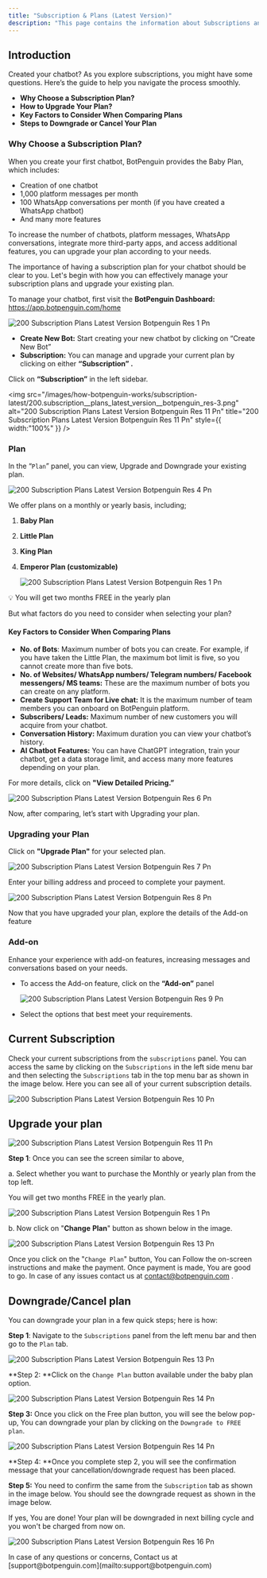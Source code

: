 ```yaml
---
title: "Subscription & Plans (Latest Version)"
description: "This page contains the information about Subscriptions and plans (Latest Version)."
---
```


## **Introduction**

Created your chatbot? As you explore subscriptions, you might have some questions. Here’s the guide to help you navigate the process smoothly.

- **Why Choose a Subscription Plan?**
- **How to Upgrade Your Plan?**
- **Key Factors to Consider When Comparing Plans**
- **Steps to Downgrade or Cancel Your Plan**

### **Why Choose a Subscription Plan?**

When you create your first chatbot, BotPenguin provides the Baby Plan, which includes:

- Creation of one chatbot
- 1,000 platform messages per month
- 100 WhatsApp conversations per month (if you have created a WhatsApp chatbot)
- And many more features

To increase the number of chatbots, platform messages, WhatsApp conversations, integrate more third-party apps, and access additional features, you can upgrade your plan according to your needs.

The importance of having a subscription plan for your chatbot should be clear to you. Let's begin with how you can effectively manage your subscription plans and upgrade your existing plan.

To manage your chatbot, first visit the **BotPenguin Dashboard:** https://app.botpenguin.com/home

![200 Subscription Plans Latest Version Botpenguin Res 1 Pn](/images/how-botpenguin-works/subscription-latest/200.subscription__plans_latest_version__botpenguin_res-2.png)

- **Create New Bot:** Start creating your new chatbot by clicking on “Create New Bot”
- **Subscription:** You can manage and upgrade your current plan by clicking on either **“Subscription” .**

Click on **“Subscription”** in the left sidebar.

<img
  src="/images/how-botpenguin-works/subscription-latest/200.subscription__plans_latest_version__botpenguin_res-3.png"
  alt="200 Subscription Plans Latest Version Botpenguin Res 11 Pn"
  title="200 Subscription Plans Latest Version Botpenguin Res 11 Pn"
  style={{ width:"100%" }}
/>

### **Plan**

In the “`Plan`” panel, you can view, Upgrade and Downgrade your existing plan.

![200 Subscription Plans Latest Version Botpenguin Res 4 Pn](/images/how-botpenguin-works/subscription-latest/200.subscription__plans_latest_version__botpenguin_res-4.png)

We offer plans on a monthly or yearly basis, including;

1. **Baby Plan**
2. **Little Plan**
3. **King Plan**
4. **Emperor Plan (customizable)**

   ![200 Subscription Plans Latest Version Botpenguin Res 1 Pn](/images/how-botpenguin-works/subscription-latest/200.subscription__plans_latest_version__botpenguin_res-5.png)

💡 You will get two months FREE in the yearly plan

But what factors do you need to consider when selecting your plan?

#### **Key Factors to Consider When Comparing Plans**

- **No. of Bots**: Maximum number of bots you can create. For example, if you have taken the Little Plan, the maximum bot limit is five, so you cannot create more than five bots.
- **No. of Websites/ WhatsApp numbers/ Telegram numbers/ Facebook messengers/ MS teams:** These are the maximum number of bots you can create on any platform.
- **Create Support Team for Live chat:** It is the maximum number of team members you can onboard on BotPenguin platform.
- **Subscribers/ Leads:** Maximum number of new customers you will acquire from your chatbot.
- **Conversation History:** Maximum duration you can view your chatbot’s history.
- **AI Chatbot Features:** You can have ChatGPT integration, train your chatbot, get a data storage limit, and access many more features depending on your plan.

For more details, click on **"View Detailed Pricing.”**

![200 Subscription Plans Latest Version Botpenguin Res 6 Pn](/images/how-botpenguin-works/subscription-latest/200.subscription__plans_latest_version__botpenguin_res-6.png)

Now, after comparing, let’s start with Upgrading your plan.

### **Upgrading your Plan**

Click on **"Upgrade Plan"** for your selected plan.

![200 Subscription Plans Latest Version Botpenguin Res 7 Pn](/images/how-botpenguin-works/subscription-latest/200.subscription__plans_latest_version__botpenguin_res-7.png)

Enter your billing address and proceed to complete your payment.

![200 Subscription Plans Latest Version Botpenguin Res 8 Pn](/images/how-botpenguin-works/subscription-latest/200.subscription__plans_latest_version__botpenguin_res-8.png)

Now that you have upgraded your plan, explore the details of the Add-on feature

### **Add-on**

Enhance your experience with add-on features, increasing messages and conversations based on your needs.

- To access the Add-on feature, click on the **“Add-on”** panel

  ![200 Subscription Plans Latest Version Botpenguin Res 9 Pn](/images/how-botpenguin-works/subscription-latest/200.subscription__plans_latest_version__botpenguin_res-9.png)
- Select the options that best meet your requirements.

## **Current Subscription**

Check your current subscriptions from the `subscriptions` panel. You can access the same by clicking on the `Subscriptions` in the left side menu bar and then selecting the `Subscriptions` tab in the top menu bar as shown in the image below. Here you can see all of your current subscription details.

![200 Subscription Plans Latest Version Botpenguin Res 10 Pn](/images/how-botpenguin-works/subscription-latest/200.subscription__plans_latest_version__botpenguin_res-10.png)

## **Upgrade your plan**

![200 Subscription Plans Latest Version Botpenguin Res 11 Pn](/images/how-botpenguin-works/subscription-latest/200.subscription__plans_latest_version__botpenguin_res-11.png)

**Step 1**: Once you can see the screen similar to above,

a. Select whether you want to purchase the Monthly or yearly plan from the top left.

<Check>
  You will get two months FREE in the yearly plan.
</Check>

![200 Subscription Plans Latest Version Botpenguin Res 1 Pn](/images/how-botpenguin-works/subscription-latest/200.subscription__plans_latest_version__botpenguin_res-1.png)

b. Now click on "**Change** **Plan**" button as shown below in the image.

![200 Subscription Plans Latest Version Botpenguin Res 13 Pn](/images/how-botpenguin-works/subscription-latest/200.subscription__plans_latest_version__botpenguin_res-12.png)

Once you click on the "`Change Plan`" button, You can Follow the on-screen instructions and make the payment. Once payment is made, You are good to go. In case of any issues contact us at [contact@botpenguin.com](mailto:contact@botpenguin.com) .

## **Downgrade/Cancel plan**

You can downgrade your plan in a few quick steps; here is how:

**Step 1**: Navigate to the `Subscriptions` panel from the left menu bar and then go to the `Plan` tab.

![200 Subscription Plans Latest Version Botpenguin Res 13 Pn](/images/how-botpenguin-works/subscription-latest/200.subscription__plans_latest_version__botpenguin_res-13.png)

\*\*Step 2: \*\*Click on the `Change Plan` button available under the baby plan option.

![200 Subscription Plans Latest Version Botpenguin Res 14 Pn](/images/how-botpenguin-works/subscription-latest/200.subscription__plans_latest_version__botpenguin_res-14.png)

**Step 3:** Once you click on the Free plan button, you will see the below pop-up, You can downgrade your plan by clicking on the `Downgrade to FREE plan`.

![200 Subscription Plans Latest Version Botpenguin Res 14 Pn](/images/how-botpenguin-works/subscription-latest/200.subscription__plans_latest_version__botpenguin_res-15.png)

\*\*Step 4: \*\*Once you complete step 2, you will see the confirmation message that your cancellation/downgrade request has been placed.

**Step 5:** You need to confirm the same from the `Subscription` tab as shown in the image below. You should see the downgrade request as shown in the image below.

If yes, You are done\! Your plan will be downgraded in next billing cycle and you won't be charged from now on.

![200 Subscription Plans Latest Version Botpenguin Res 16 Pn](/images/how-botpenguin-works/subscription-latest/200.subscription__plans_latest_version__botpenguin_res-16.png)

<Info>
  In case of any questions or concerns, Contact us at  [support@botpenguin.com](mailto:support@botpenguin.com)
</Info>